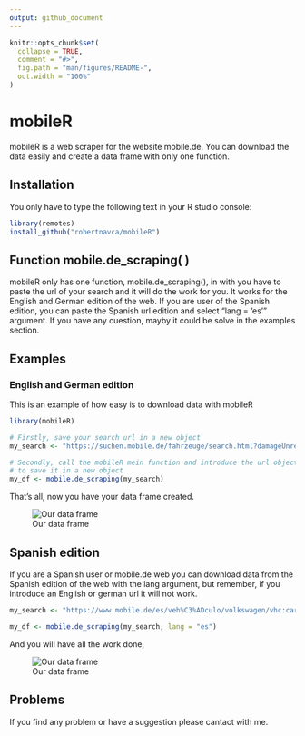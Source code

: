 ```yaml
---
output: github_document
---
```


<!-- README.md is generated from README.Rmd. Please edit that file -->

```r
knitr::opts_chunk$set(
  collapse = TRUE,
  comment = "#>",
  fig.path = "man/figures/README-",
  out.width = "100%"
)
```

# mobileR

<!-- badges: start -->
<!-- badges: end -->

mobileR is a web scraper for the website mobile.de. You can download the data easily and create a data frame with only one function.

## Installation

You only have to type the following text in your R studio console:

``` r
library(remotes)
install_github("robertnavca/mobileR")
```

## Function mobile.de_scraping( )

mobileR only has one function, mobile.de_scraping(), in with you have to paste the url of your search and it will do the work for you. It works for the English and German edition of the web. If you are user of the Spanish edition, you can paste the Spanish url edition and select "lang = 'es'" argument. If you have any cuestion, mayby it could be solve in the examples section.


## Examples

### English and German edition

This is an example of how easy is to download data with mobileR

```r
library(mobileR)

# Firstly, save your search url in a new object
my_search <- "https://suchen.mobile.de/fahrzeuge/search.html?damageUnrepaired=NO_DAMAGE_UNREPAIRED&isSearchRequest=true&makeModelVariant1.makeId=25200&maxMileage=150000&maxPowerAsArray=KW&maxPrice=11000&minMileage=125000&minPowerAsArray=KW&minPrice=10000&scopeId=C&sfmr=false"

# Secondly, call the mobileR mein function and introduce the url object. Remember
# to save it in a new object
my_df <- mobile.de_scraping(my_search)

```


That's all, now you have your data frame created.

![Our data frame](images/example_img.png)

## Spanish edition

If you are a Spanish user or mobile.de web you can download data from the Spanish edition of the web with the lang argument, but remember, if you introduce an English or german url it will not work.

```r
my_search <- "https://www.mobile.de/es/veh%C3%ADculo/volkswagen/vhc:car,srt:mileage,sro:asc,ms1:25200__,frn:2015,frx:2015,prn:25000,prx:27500,ful:other!lpg!diesel!petrol!ethanol!hydrogenium!electricity,dmg:false"

my_df <- mobile.de_scraping(my_search, lang = "es")
```

And you will have all the work done,

![Our data frame](images/example_img_es.png)

## Problems

If you find any problem or have a suggestion please cantact with me. 

